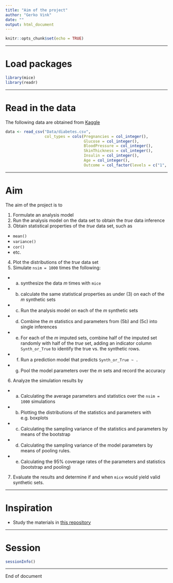 ```yaml
---
title: "Aim of the project"
author: "Gerko Vink"
date: ""
output: html_document
---
```


```r
knitr::opts_chunk$set(echo = TRUE)
```

---

# Load packages
```r
library(mice)
library(readr)
```

---

# Read in the data
The following data are obtained from [Kaggle](https://www.kaggle.com/uciml/pima-indians-diabetes-database)
```r
data <- read_csv("Data/diabetes.csv", 
                 col_types = cols(Pregnancies = col_integer(), 
                                  Glucose = col_integer(), 
                                  BloodPressure = col_integer(), 
                                  SkinThickness = col_integer(), 
                                  Insulin = col_integer(), 
                                  Age = col_integer(), 
                                  Outcome = col_factor(levels = c("1", "0"))))
```

---

# Aim
The aim of the project is to 

1. Formulate an analysis model
2. Run the analysis model on the data set to obtain the *true* data inference
3. Obtain statistical properties of the *true* data set, such as
- `mean()`
- `variance()`
- `cor()`
- etc. 
4. Plot the distributions of the *true* data set
5. Simulate `nsim = 1000` times the following:
- a. synthesize the data $m$ times with `mice`
- b. calculate the same statistical properties as under (3) on each of the $m$ synthetic sets
- c. Run the analysis model on each of the $m$ synthetic sets
- d. Combine the $m$ statistics and parameters from (5b) and (5c) into single inferences
- e. For each of the $m$ imputed sets, combine half of the imputed set randomly with half of the *true* set, adding an indicator column `Synth_or_True` to identify the true vs. the synthetic rows. 
- f. Run a prediction model that predicts `Synth_or_True ~ .`
- g. Pool the model parameters over the $m$ sets and record the accuracy 
6. Analyze the simulation results by
- a. Calculating the average parameters and statistics over the `nsim = 1000` simulations
- b. Plotting the distributions of the statistics and parameters with e.g. boxplots
- c. Calculating the sampling variance of the statistics and parameters by means of the bootstrap
- d. Calculating the sampling variance of the model parameters by means of pooling rules. 
- e. Calculating the 95% coverage rates of the parameters and statistics (bootstrap and pooling)
7. Evaluate the results and determine if and when `mice` would yield valid synthetic sets. 

---

# Inspiration

- Study the materials in [this repository](https://github.com/amices/Federated_imputation)

---

# Session
```r
sessionInfo()
```

---

End of document